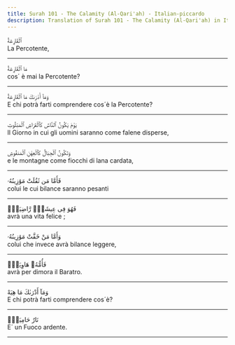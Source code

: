 ```yaml
---
title: Surah 101 - The Calamity (Al-Qari'ah) - Italian-piccardo
description: Translation of Surah 101 - The Calamity (Al-Qari'ah) in Italian-piccardo
---
```





<Aside type="quran" title="1">
ٱلْقَارِعَةُ
</Aside>

<Aside type="reference" title="1">
La Percotente,
</Aside>

---

<Aside type="quran" title="2">
مَا ٱلْقَارِعَةُ
</Aside>

<Aside type="reference" title="2">
cos´ è mai la Percotente?
</Aside>

---

<Aside type="quran" title="3">
وَمَآ أَدْرَىٰكَ مَا ٱلْقَارِعَةُ
</Aside>

<Aside type="reference" title="3">
E chi potrà farti comprendere cos´è la Percotente?
</Aside>

---

<Aside type="quran" title="4">
يَوْمَ يَكُونُ ٱلنَّاسُ كَٱلْفَرَاشِ ٱلْمَبْثُوثِ
</Aside>

<Aside type="reference" title="4">
Il Giorno in cui gli uomini saranno come falene disperse,
</Aside>

---

<Aside type="quran" title="5">
وَتَكُونُ ٱلْجِبَالُ كَٱلْعِهْنِ ٱلْمَنفُوشِ
</Aside>

<Aside type="reference" title="5">
e le montagne come fiocchi di lana cardata,
</Aside>

---

<Aside type="quran" title="6">
فَأَمَّا مَن ثَقُلَتْ مَوَٰزِينُهُۥ
</Aside>

<Aside type="reference" title="6">
colui le cui bilance saranno pesanti
</Aside>

---

<Aside type="quran" title="7">
فَهُوَ فِى عِيشَةٍۢ رَّاضِيَةٍۢ
</Aside>

<Aside type="reference" title="7">
avrà una vita felice ;
</Aside>

---

<Aside type="quran" title="8">
وَأَمَّا مَنْ خَفَّتْ مَوَٰزِينُهُۥ
</Aside>

<Aside type="reference" title="8">
colui che invece avrà bilance leggere,
</Aside>

---

<Aside type="quran" title="9">
فَأُمُّهُۥ هَاوِيَةٌۭ
</Aside>

<Aside type="reference" title="9">
avrà per dimora il Baratro.
</Aside>

---

<Aside type="quran" title="10">
وَمَآ أَدْرَىٰكَ مَا هِيَهْ
</Aside>

<Aside type="reference" title="10">
E chi potrà farti comprendere cos´è?
</Aside>

---

<Aside type="quran" title="11">
نَارٌ حَامِيَةٌۢ
</Aside>

<Aside type="reference" title="11">
E´ un Fuoco ardente.
</Aside>

---
